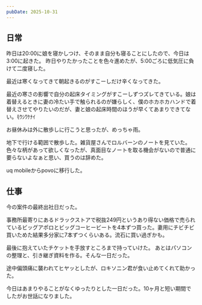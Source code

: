 ```yaml
---
pubDate: 2025-10-31
---
```



## 日常

昨日は20:00に娘を寝かしつけ、そのまま自分も寝ることにしたので、今日は3:00に起きた。
昨日やりたかったことを色々進めたが、5:00ごろに低気圧に負けて二度寝した。

最近は寒くなってきて朝起きるのがすこーしだけ辛くなってきた。

最近の寒さの影響で自分の起床タイミングがすこーしずつズレてきている。娘は着替えるときに妻の冷たい手で触られるのが嫌らしく、僕のホカホカハンドで着替えさせてやりたいのだが、妻と娘の起床時間のほうが早くてあまりできてない。ﾓｳｼﾜｹﾅｲ

お昼休みは外に散歩しに行こうと思ったが、めっちゃ雨。

地下で行ける範囲で散歩した。雑貨屋さんでロルバーンのノートを見ていた。色々な柄があって欲しくなったが、真面目なノートを取る機会がないので普通に要らないよなぁと思い、買うのは辞めた。

uq mobileからpovoに移行した。

## 仕事

今の案件の最終出社日だった。

事務所最寄りにあるドラックストアで税抜249円というあり得ない価格で売られているビッグアポロとビッグコーヒービートを4本ずつ買った。妻用にチビチビ買いためた結果多分家に7本ずつくらいある。流石に買い過ぎかも。

最後に抱えていたチケットを手放すところまで持っていけた。
あとはパソコンの整理と、引き継ぎ資料を作る。そんな一日だった。

途中偏頭痛に襲われてヒヤッとしたが、ロキソニン君が食い止めてくれて助かった。

今日はあまりやることがなくゆったりとした一日だった。10ヶ月と短い期間でしたがお世話になりました。
